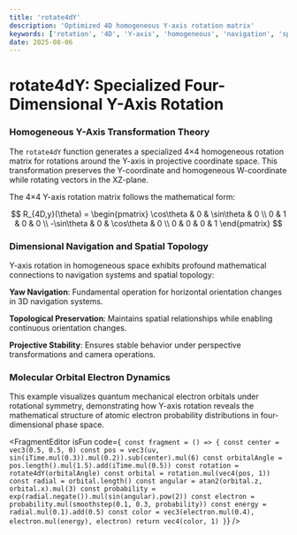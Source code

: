 ```yaml
---
title: 'rotate4dY'
description: 'Optimized 4D homogeneous Y-axis rotation matrix'
keywords: ['rotation', '4D', 'Y-axis', 'homogeneous', 'navigation', 'space']
date: 2025-08-06
---
```



# rotate4dY: Specialized Four-Dimensional Y-Axis Rotation

### Homogeneous Y-Axis Transformation Theory

The `rotate4dY` function generates a specialized 4×4 homogeneous rotation matrix for rotations around the Y-axis in projective coordinate space. This transformation preserves the Y-coordinate and homogeneous W-coordinate while rotating vectors in the XZ-plane.

The 4×4 Y-axis rotation matrix follows the mathematical form:

$$
R_{4D,y}(\theta) = \begin{pmatrix}
\cos\theta & 0 & \sin\theta & 0 \\
0 & 1 & 0 & 0 \\
-\sin\theta & 0 & \cos\theta & 0 \\
0 & 0 & 0 & 1
\end{pmatrix}
$$

### Dimensional Navigation and Spatial Topology

Y-axis rotation in homogeneous space exhibits profound mathematical connections to navigation systems and spatial topology:

**Yaw Navigation**: Fundamental operation for horizontal orientation changes in 3D navigation systems.

**Topological Preservation**: Maintains spatial relationships while enabling continuous orientation changes.

**Projective Stability**: Ensures stable behavior under perspective transformations and camera operations.

### Molecular Orbital Electron Dynamics

This example visualizes quantum mechanical electron orbitals under rotational symmetry, demonstrating how Y-axis rotation reveals the mathematical structure of atomic electron probability distributions in four-dimensional phase space.

<FragmentEditor
        isFun
        code={`
const fragment = () => {
    const center = vec3(0.5, 0.5, 0)
    const pos = vec3(uv, sin(iTime.mul(0.3)).mul(0.2)).sub(center).mul(6)
    const orbitalAngle = pos.length().mul(1.5).add(iTime.mul(0.5))
    const rotation = rotate4dY(orbitalAngle)
    const orbital = rotation.mul(vec4(pos, 1))
    const radial = orbital.length()
    const angular = atan2(orbital.z, orbital.x).mul(3)
    const probability = exp(radial.negate()).mul(sin(angular).pow(2))
    const electron = probability.mul(smoothstep(0.1, 0.3, probability))
    const energy = radial.mul(0.1).add(0.5)
    const color = vec3(electron.mul(0.4), electron.mul(energy), electron)
    return vec4(color, 1)
}`}
/>

